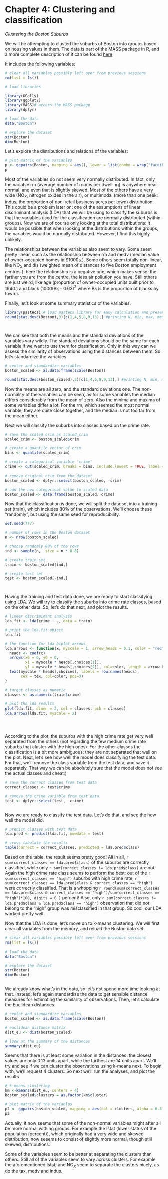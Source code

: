 # Chapter 4: Clustering and classification

*Clustering the Boston Suburbs*


We will be attempting to clusted the suburbs of Boston into groups based on housing values in them. The data is part of the MASS package in R, and a more complete description of it can be found  [here](https://stat.ethz.ch/R-manual/R-devel/library/MASS/html/Boston.html)


It includes the following variables:


```r

# clear all variables possibly left over from previous sessions
rm(list = ls())

# load libraries

library(GGally)
library(ggplot2)
library(MASS)# access the MASS package
library(dplyr)

# load the data
data("Boston")

# explore the dataset
str(Boston)
dim(Boston)

```
 
 
 Let's explore the distributions and relations of the variables:

```r



# plot matrix of the variables
p <- ggpairs(Boston, mapping = aes(), lower = list(combo = wrap("facethist", bins = 20)))
p


```
 
Most of the variables do not seem very normally distributed. In fact, only the variable rm (average number of rooms per dwelling) is anywhere near normal, and even that is slightly skewed. Most of the others have a very wide (NO$_X$, nitrogen oxides in the air), or multimodal (more than one peak: indus, the proportion of non-retail business acres per town) distribution. This could be a problem later on: one of the assumptions of linear discriminant analysis (LDA) that we will be using to classify the suburbs is that the variables used for the classification are normally distributed (within groups). Now we are of course only looking at the total distributions: it would be possible that when looking at the distributions within the groups, the variables would be normally distributed. However, I find this highly unlikely. 

The relationships between the variables also seem to vary. Some seem pretty linear, such as the relationship between rm and medv (median value of owner-occupied homes in \$1000s.). Some others seem totally non-linear, like NO$_X$ and dis (weighted mean of distances to five Boston employment centres.): here the relationship is a negative one, which makes sense: the farther you are from the centre, the less air pollution you have. Still others are just weird, like age (proportion of owner-occupied units built prior to 1940.) and black (1000(Bk - 0.63)$^2$ where Bk is the proportion of blacks by town.). 

Finally, let's look at some summary statistics of the variables:


 
```r


library(pastecs) # load pastecs library for easy calculation and presenting of standard deviations
round(stat.desc(Boston),3)[c(1,4,5,8,9,13),] #printing N, min, max, med, mean, sd




```
 
We can see that both the means and the standard deviations of the variables vary wildly. The standard deviations should be the same for each variable if we want to use them for classification. Only in this way can we assess the similarity of observations using the distances between them. So let's standardize the variables.
```r
# center and standardize variables
boston_scaled <- as.data.frame(scale(Boston))

round(stat.desc(boston_scaled),3)[c(1,4,5,8,9,13),] #printing N, min, max, med, mean, sd


```


Now the means are all zero, and the standard deviations one. The non-normality of the variables can be seen, as for some variables the median differs considerably from the mean of zero. Also the minima and maxima of some variables differ a lot. For the rm, which seemed the most normal variable, they are quite close together, and the median is not too far from the mean either.

Next we will classify the suburbs into classes based on the crime rate. 

```r
# save the scaled crim as scaled_crim
scaled_crim <- boston_scaled$crim

# create a quantile vector of crim
bins <- quantile(scaled_crim)

# create a categorical variable 'crime'
crime <- cut(scaled_crim, breaks = bins, include.lowest = TRUE, label = c("low", "med_low", "med_high", "high"))

# remove original crim from the dataset
boston_scaled <- dplyr::select(boston_scaled, -crim)

# add the new categorical value to scaled data
boston_scaled <- data.frame(boston_scaled, crime)


```
 
Now that the classification is done, we will split the data set into a training set (train), which includes 80% of the observations. We'll choose these "randomly", but using the same seed for reproducibility. 
 
 
 
```r
set.seed(777)

# number of rows in the Boston dataset 
n <- nrow(boston_scaled)

# choose randomly 80% of the rows
ind <- sample(n,  size = n * 0.8)

# create train set
train <- boston_scaled[ind,]

# create test set 
test <- boston_scaled[-ind,]




```

Having the training and test data done, we are ready to start classifying using LDA. We will try to classify the suburbs into crime rate classes, based on the other data. So, let's do that next, and plot the results. 

```r

# linear discriminant analysis
lda.fit <- lda(crime ~ ., data = train)

# print the lda.fit object
lda.fit

# the function for lda biplot arrows
lda.arrows <- function(x, myscale = 1, arrow_heads = 0.1, color = "red", tex = 0.75, choices = c(1,2)){
  heads <- coef(x)
  arrows(x0 = 0, y0 = 0, 
         x1 = myscale * heads[,choices[1]], 
         y1 = myscale * heads[,choices[2]], col=color, length = arrow_heads)
  text(myscale * heads[,choices], labels = row.names(heads), 
       cex = tex, col=color, pos=3)
}

# target classes as numeric
classes <- as.numeric(train$crime)

# plot the lda results
plot(lda.fit, dimen = 2, col = classes, pch = classes)
lda.arrows(lda.fit, myscale = 2)





```

According to the plot, the suburbs with the high crime rate get very well separated from the others (not regarding the few medium crime rate suburbs that cluster with the high ones). For the other classes the classification is a bit more ambiguous: they are not separated that well on the plot. Next, let's see how well the model does classifying the test data. For that, we'll remove the class variable from the test data, and save it separately. That way we can be absolutely sure that the model does not see the actual classes and cheat:)



```r
# save the correct classes from test data
correct_classes <- test$crime

# remove the crime variable from test data
test <- dplyr::select(test, -crime)



```
Now we are ready to classify the test data. Let's do that, and see the how well the model did. 

```r
# predict classes with test data
lda.pred <- predict(lda.fit, newdata = test)

# cross tabulate the results
table(correct = correct_classes, predicted = lda.pred$class)


```

Based on the table, the result seems pretty good! All in all, `r sum(correct_classes == lda.pred$class) ` of the suburbs are correctly classified, while only  `r sum(correct_classes != lda.pred$class) ` are not. Again the high crime rate class seems to perform the best: out of the  `r sum(correct_classes == "high") ` suburbs with high crime rate, `r sum(correct_classes == lda.pred$class & correct_classes == "high")  ` were correcrly classified. That is a whopping `r round(sum(correct_classes == lda.pred$class & correct_classes == "high")/sum(correct_classes == "high")*100, digits = 0 ) ` percent! Also, only `r sum(correct_classes != lda.pred$class & lda.pred$class == "high")  ` observation that did not belong to the "high" group was misclassified in that group. So cool, our LDA worked pretty well.

Now that the LDA is done, let's move on to k-means clustering. We will first clear all variables from the memory, and reload the Boston data set. 

```r


# clear all variables possibly left over from previous sessions
rm(list = ls())

# load the data
data("Boston")

# explore the dataset
str(Boston)
dim(Boston)



```

We already know what's in the data, so let's not spend more time looking at that. Instead, let's again standardize the data to get sensible distance measures for estimating the similarity of observations. Then, let's calculate the Euclidean distances. 

```r


# center and standardize variables
boston_scaled <- as.data.frame(scale(Boston))

# euclidean distance matrix
dist_eu <- dist(boston_scaled)

# look at the summary of the distances
summary(dist_eu)


```


Seems that there is at least some variation in the distances: the closest values are only 0.13 units apart, while the farthest are 14 units apart. We'll try and see if we can cluster the observations using k-means next. To begin with, we'll request 4 clusters. So next we'll run the analyses, and plot the results


```r


# k-means clustering
km <-kmeans(dist_eu, centers = 4)
boston_scaled$clusters = as.factor(km$cluster)

# plot matrix of the variables
p2 <- ggpairs(boston_scaled, mapping = aes(col = clusters, alpha = 0.3), lower = list(combo = wrap("facethist", bins = 20)))
p2


```

Actually, it now seems that some of the non-normal variables might after all be more normal withing groups. For example the lstat (lower status of the population (percent)), which originally had a very wide and skewed distribution, now seeems to consist of slightly more normal, though still skewed, distributions.

Some of the variables seem to be better at separating the clusters than others. Still all of the variables seem to vary across clusters. For exapmle the aforementioned lstat, and NO$_X$ seem to separate the clusters nicely, as do the tax, medv and indus. 

